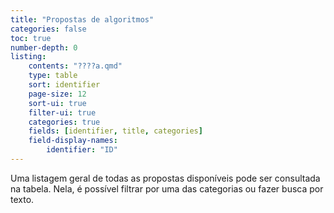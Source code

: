 ```yaml
---
title: "Propostas de algoritmos"
categories: false
toc: true
number-depth: 0
listing: 
    contents: "????a.qmd"
    type: table
    sort: identifier
    page-size: 12
    sort-ui: true
    filter-ui: true
    categories: true
    fields: [identifier, title, categories]
    field-display-names:
        identifier: "ID"
---
```


Uma listagem geral de todas as propostas disponíveis pode ser consultada na tabela. Nela, é possível filtrar por uma das categorias ou fazer busca por texto.

